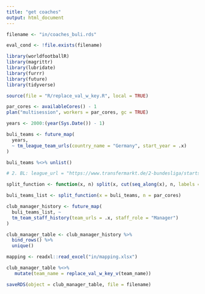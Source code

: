 ```yaml
---
title: "get coaches"
output: html_document
---
```


```r

filename <- "in/coaches_buli.rds"

eval_cond <- !file.exists(filename)
```

```r

library(worldfootballR)
library(magrittr)
library(lubridate)
library(furrr)
library(future)
library(tidyverse)

source(file = "R/replace_val_w_key.R", local = TRUE)
```

```r

par_cores <- availableCores() - 1
plan("multisession", workers = par_cores, gc = TRUE)
```

```r

years <- 2000:(year(Sys.Date()) - 1)

buli_teams <- future_map(
  years,
  ~ tm_league_team_urls(country_name = "Germany", start_year = .x)
)

buli_teams %<>% unlist()

# 2. BL: league_url = "https://www.transfermarkt.de/2-bundesliga/startseite/wettbewerb/L2"

split_function <- function(x, n) split(x, cut(seq_along(x), n, labels = FALSE))

buli_teams_list <- split_function(x = buli_teams, n = par_cores)
```

```r

club_manager_history <- future_map(
  buli_teams_list, ~
  tm_team_staff_history(team_urls = .x, staff_role = "Manager")
)

club_manager_table <- club_manager_history %>%
  bind_rows() %>%
  unique()
```

```r

mapping <- readxl::read_excel("in/mapping.xlsx")

```

```r

club_manager_table %<>%
   mutate(team_name = replace_val_w_key_v(team_name))

```

```r

saveRDS(object = club_manager_table, file = filename)

```
